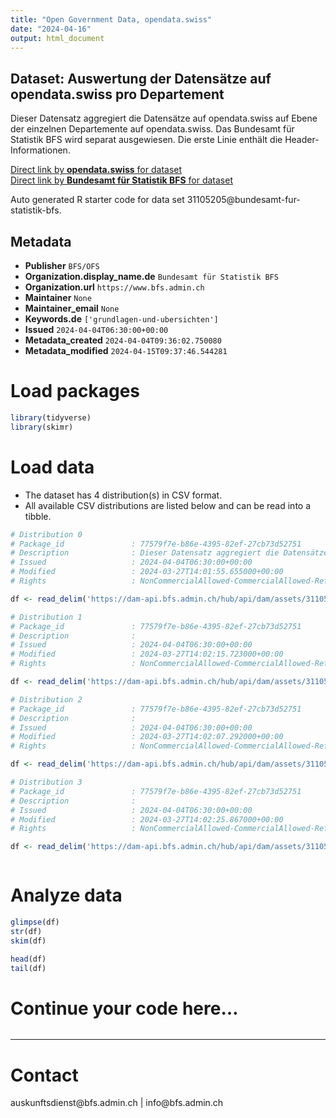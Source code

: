 ```yaml
---
title: "Open Government Data, opendata.swiss"
date: "2024-04-16"
output: html_document
---
```


## Dataset: Auswertung der Datensätze auf opendata.swiss pro Departement

Dieser Datensatz aggregiert die Datensätze auf opendata.swiss auf Ebene der einzelnen Departemente auf opendata.swiss. Das Bundesamt für Statistik BFS wird separat ausgewiesen. Die erste Linie enthält die Header-Informationen.

[Direct link by **opendata.swiss** for dataset](https://opendata.swiss/de/dataset/auswertung-der-datensatze-auf-opendata-swiss-pro-departement)<br>
[Direct link by **Bundesamt für Statistik BFS** for dataset](https://www.bfs.admin.ch/asset/de/ts-d-00.02-OGD-02)

Auto generated R starter code for data set 31105205@bundesamt-fur-statistik-bfs.

## Metadata

- **Publisher** `BFS/OFS`
- **Organization.display_name.de** `Bundesamt für Statistik BFS`
- **Organization.url** `https://www.bfs.admin.ch`
- **Maintainer** `None`
- **Maintainer_email** `None`
- **Keywords.de** `['grundlagen-und-ubersichten']`
- **Issued** `2024-04-04T06:30:00+00:00`
- **Metadata_created** `2024-04-04T09:36:02.750080`
- **Metadata_modified** `2024-04-15T09:37:46.544281`


# Load packages

```r

library(tidyverse)
library(skimr)

```

# Load data

-   The dataset has 4 distribution(s) in CSV format.
-   All available CSV distributions are listed below and can be read into a tibble.

```r

# Distribution 0
# Package_id               : 77579f7e-b86e-4395-82ef-27cb73d52751
# Description              : Dieser Datensatz aggregiert die Datensätze auf opendata.swiss auf Ebene der einzelnen Departemente auf opendata.swiss. Das Bundesamt für Statistik BFS wird separat ausgewiesen. Die erste Linie enthält die Header-Informationen.
# Issued                   : 2024-04-04T06:30:00+00:00
# Modified                 : 2024-03-27T14:01:55.655000+00:00
# Rights                   : NonCommercialAllowed-CommercialAllowed-ReferenceNotRequired

df <- read_delim('https://dam-api.bfs.admin.ch/hub/api/dam/assets/31105212/master')

# Distribution 1
# Package_id               : 77579f7e-b86e-4395-82ef-27cb73d52751
# Description              : 
# Issued                   : 2024-04-04T06:30:00+00:00
# Modified                 : 2024-03-27T14:02:15.723000+00:00
# Rights                   : NonCommercialAllowed-CommercialAllowed-ReferenceNotRequired

df <- read_delim('https://dam-api.bfs.admin.ch/hub/api/dam/assets/31105218/master')

# Distribution 2
# Package_id               : 77579f7e-b86e-4395-82ef-27cb73d52751
# Description              : 
# Issued                   : 2024-04-04T06:30:00+00:00
# Modified                 : 2024-03-27T14:02:07.292000+00:00
# Rights                   : NonCommercialAllowed-CommercialAllowed-ReferenceNotRequired

df <- read_delim('https://dam-api.bfs.admin.ch/hub/api/dam/assets/31105226/master')

# Distribution 3
# Package_id               : 77579f7e-b86e-4395-82ef-27cb73d52751
# Description              : 
# Issued                   : 2024-04-04T06:30:00+00:00
# Modified                 : 2024-03-27T14:02:25.867000+00:00
# Rights                   : NonCommercialAllowed-CommercialAllowed-ReferenceNotRequired

df <- read_delim('https://dam-api.bfs.admin.ch/hub/api/dam/assets/31105222/master')



```

# Analyze data

```r

glimpse(df)
str(df)
skim(df)

head(df)
tail(df)

```

# Continue your code here...

```r

```

------------------------------------------------------------------------

# Contact

auskunftsdienst@bfs.admin.ch | info@bfs.admin.ch

